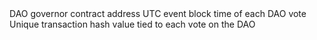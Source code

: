 <ParamField path="contract_address">
DAO governor contract address
</ParamField>
<ParamField path="evt_block_number">

</ParamField>
<ParamField path="evt_block_time">
UTC event block time of each DAO vote
</ParamField>
<ParamField path="evt_index">

</ParamField>
<ParamField path="evt_tx_hash">
Unique transaction hash value tied to each vote on the DAO
</ParamField>
<ParamField path="proposalId">

</ParamField>
<ParamField path="reason">

</ParamField>
<ParamField path="voter">

</ParamField>
<ParamField path="votes">

</ParamField>
